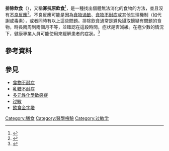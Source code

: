 {{Expand language|en}}
'''排除飲食'''（{{lang-en|Elimination diet}}），又稱'''寡抗原飲食'''<ref>{{Cite journal|title=The diet factor in attention-deficit/hyperactivity disorder.|last=Millichap|first=JG|last2=Yee|first2=MM|date=February 2012|journal=Pediatrics|issue=2|volume=129|pages=330-7|pmid=22232312}}</ref>，是一種找出個體無法消化的食物的方法，並且沒有[[不良反应_(医学)|不良反應]]<ref>{{Cite web|url=http://www.webmd.com/allergies/allergies-elimination-diet|title=Allergies: Elimination Diet and Food Challenge Test|accessdate=2009-04-01|publisher=WebMD|archive-date=2020-01-29|archive-url=https://web.archive.org/web/20200129204556/https://www.webmd.com/allergies/allergies-elimination-diet|dead-url=no}}</ref>。不良反應可能是因為[[食物過敏|食物過敏]]、[[食物不耐症|食物不耐症]]或其他生理機制（如代謝或毒素），或者同時有以上這些問題。排除飲食通常是避免攝取懷疑有問題的食物，時長兩周到兩個月不等，並確認在這段時間，症狀是否減緩。在極少數的情況下，健康專業人員可能使用{{tsl|en|oligoantigenic diet|寡抗原飲食}}來緩解患者的症狀。<ref>{{Cite journal|title=Is migraine food allergy? A double-blind controlled trial of oligoantigenic diet treatment|date=October 1983|journal=Lancet|issue=8355|doi=10.1016/S0140-6736(83)90866-8|volume=2|pages=865–9|pmid=6137694}}</ref>

== 參考資料 ==
{{Reflist|30em}}

== 參見 ==
* [[食物不耐症|食物不耐症]]
* [[乳糖不耐症|乳糖不耐症]]
* [[多元性化學敏感症|多元性化學敏感症]]
* [[过敏|过敏]]
* [[飲食金字塔|飲食金字塔]]
{{飲食小作品}}
[[Category:膳食|Category:膳食]]
[[Category:醫學檢驗|Category:醫學檢驗]]
[[Category:过敏学|Category:过敏学]]